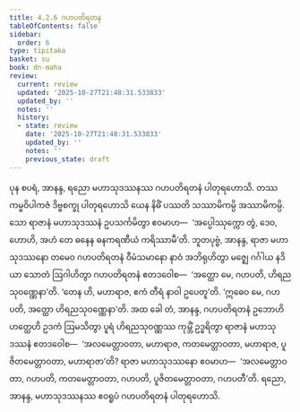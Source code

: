 ```yaml
---
title: 4.2.6 ဂဟပတိရတန
tableOfContents: false
sidebar:
  order: 6
type: tipitaka
basket: su
book: dn-maha
review:
  current: review
  updated: '2025-10-27T21:48:31.533833'
  updated_by: ''
  notes: ''
  history:
  - state: review
    date: '2025-10-27T21:48:31.533833'
    updated_by: ''
    notes: ''
    previous_state: draft
---
```



<ReviewStatus review={frontmatter.review} showDetails={true} />

<HypothesisAnnotation frontmatter={frontmatter} />

<DynamicBreadcrumb />

<Division number="250" book="dn-maha" e="ch" v="7" p="144">

<Paragraph number="547" book="dn-maha">
ပုန စပရံ, အာနန္ဒ, ရညော မဟာသုဒဿနဿ ဂဟပတိရတနံ ပါတုရဟောသိ. တဿ ကမ္မဝိပါကဇံ ဒိဗ္ဗစက္ခု ပါတုရဟောသိ ယေန နိဓိံ ပဿတိ သဿာမိကမ္ပိ အဿာမိကမ္ပိ. သော ရာဇာနံ မဟာသုဒဿနံ ဥပသင်္ကမိတွာ ဧဝမာဟ—  ‘အပ္ပေါဿုက္ကော တွံ, ဒေဝ, ဟောဟိ, အဟံ တေ ဓနေန ဓနကရဏီယံ ကရိဿာမီ’တိ. ဘူတပုဗ္ဗံ, အာနန္ဒ, ရာဇာ မဟာသုဒဿနော တမေဝ ဂဟပတိရတနံ ဝီမံသမာနော နာဝံ အဘိရုဟိတွာ မဇ္ဈေ ဂင်္ဂါယ နဒိယာ သောတံ ဩဂါဟိတွာ ဂဟပတိရတနံ ဧတဒဝေါစ—  ‘အတ္ထော မေ, ဂဟပတိ, ဟိရညသုဝဏ္ဏေနာ’တိ. ‘တေန ဟိ, မဟာရာဇ, ဧကံ တီရံ နာဝါ ဥပေတူ’တိ. ‘ဣဓေဝ မေ, ဂဟပတိ, အတ္ထော ဟိရညသုဝဏ္ဏေနာ’တိ. အထ ခေါ တံ, အာနန္ဒ, ဂဟပတိရတနံ ဥဘောဟိ ဟတ္ထေဟိ ဥဒကံ ဩမသိတွာ ပူရံ ဟိရညသုဝဏ္ဏဿ ကုမ္ဘိံ ဥဒ္ဓရိတွာ ရာဇာနံ မဟာသုဒဿနံ ဧတဒဝေါစ—  ‘အလမေတ္တာဝတာ, မဟာရာဇ, ကတမေတ္တာဝတာ, မဟာရာဇ, ပူဇိတမေတ္တာဝတာ, မဟာရာဇာ’တိ? ရာဇာ မဟာသုဒဿနော ဧဝမာဟ—  ‘အလမေတ္တာဝတာ, ဂဟပတိ, ကတမေတ္တာဝတာ, ဂဟပတိ, ပူဇိတမေတ္တာဝတာ, ဂဟပတီ’တိ. ရညော, အာနန္ဒ, မဟာသုဒဿနဿ ဧဝရူပံ ဂဟပတိရတနံ ပါတုရဟောသိ.
</Paragraph>
</Division>
